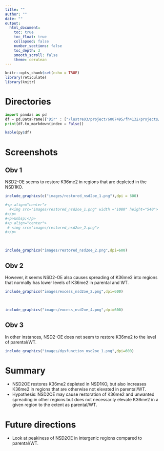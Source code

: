 ```yaml
---
title: ""
author: ""
date: ""
output:
  html_document:
    toc: true
    toc_float: true
    collapsed: false
    number_sections: false
    toc_depth: 3
    smooth_scroll: false
    theme: cerulean
---
```


```r
knitr::opts_chunk$set(echo = TRUE)
library(reticulate)
library(knitr)
```

# Directories

```python
import pandas as pd
df = pd.DataFrame({"Dir" : ["/lustre03/project/6007495/fh4132/projects/HNSCC/chipseq/MAJ1301/out","/lustre03/project/6007495/fh4132/projects/HNSCC/chipseq/hg38/bw2"]})
print(df.to_markdown(index = False))
```

```r
kable(py$df)
```

# Screenshots

## Obv 1

NSD2-OE seems to restore K36me2 in regions that are depleted in the NSD1KO.
```r
include_graphics(c("images/restored_nsd2oe_1.png"),dpi = 600)

#<p align="center">
  #<img src="images/restored_nsd2oe_1.png" width ="1080" height="540">
#</p>
#<p>&nbsp;</p>
#<p align="center">
 # <img src="images/restored_nsd2oe_2.png">
#</p>
```
<p>&nbsp;</p>
```r
include_graphics("images/restored_nsd2oe_2.png",dpi=600)
```

## Obv 2

However, it seems NSD2-OE also causes spreading of K36me2 into regions that normally has lower levels of K36me2 in parental and WT. 

```r
include_graphics("images/excess_nsd2oe_2.png",dpi=600)
```
<p>&nbsp;</p>
```r
include_graphics("images/excess_nsd2oe_4.png",dpi=600)
```

## Obv 3

In other instances, NSD2-OE does not seem to restore K36me2 to the level of parental/WT.

```r
include_graphics("images/dysfunction_nsd2oe_1.png",dpi=600)
```

# Summary
* NSD2OE restores K36me2 depleted in NSD1KO, but also increases K36me2 in regions that are otherwise not elevated in parental/WT.
* Hypothesis: NSD2OE may cause restoration of K36me2 and unwanted spreading in other regions but does not necessarily elevate K36me2 in a given region to the extent as parental/WT. 

# Future directions
* Look at peakiness of NSD2OE in intergenic regions compared to parental/WT.
